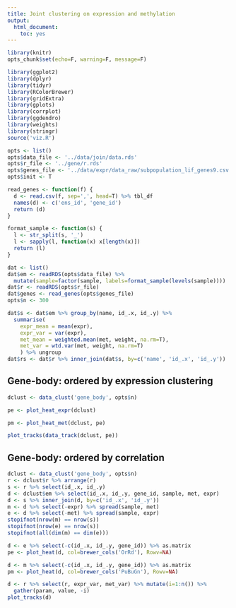 ```yaml
---
title: Joint clustering on expression and methylation
output:
  html_document:
    toc: yes
---
```


```r
library(knitr)
opts_chunk$set(echo=F, warning=F, message=F)
```

```r
library(ggplot2)
library(dplyr)
library(tidyr)
library(RColorBrewer)
library(gridExtra)
library(gplots)
library(corrplot)
library(ggdendro)
library(weights)
library(stringr)
source('viz.R')
```

```r
opts <- list()
opts$data_file <- '../data/join/data.rds'
opts$r_file <- '../gene/r.rds'
opts$genes_file <- '../data/expr/data_raw/subpopulation_lif_genes9.csv'
opts$init <- T
```

```r
read_genes <- function(f) {
  d <- read.csv(f, sep=',', head=T) %>% tbl_df
  names(d) <- c('ens_id', 'gene_id')
  return (d)
}

format_sample <- function(s) {
  l <- str_split(s, '_')
  l <- sapply(l, function(x) x[length(x)])
  return (l)
}

dat <- list()
dat$em <- readRDS(opts$data_file) %>%
  mutate(sample=factor(sample, labels=format_sample(levels(sample))))
dat$r <- readRDS(opts$r_file)
dat$genes <- read_genes(opts$genes_file)
opts$n <- 300
```


```r
dat$s <- dat$em %>% group_by(name, id_.x, id_.y) %>%
  summarise(
    expr_mean = mean(expr),
    expr_var = var(expr),
    met_mean = weighted.mean(met, weight, na.rm=T),
    met_var = wtd.var(met, weight, na.rm=T)
    ) %>% ungroup
dat$rs <- dat$r %>% inner_join(dat$s, by=c('name', 'id_.x', 'id_.y'))
```

## Gene-body: ordered by expression clustering

```r
dclust <- data_clust('gene_body', opts$n)
```

```r
pe <- plot_heat_expr(dclust)
```

```r
pm <- plot_heat_met(dclust, pe)
```

```r
plot_tracks(data_track(dclust, pe))
```


## Gene-body: ordered by correlation


```r
dclust <- data_clust('gene_body', opts$n)
r <- dclust$r %>% arrange(r)
s <- r %>% select(id_.x, id_.y)
d <- dclust$em %>% select(id_.x, id_.y, gene_id, sample, met, expr)
d <- s %>% inner_join(d, by=c('id_.x', 'id_.y'))
m <- d %>% select(-expr) %>% spread(sample, met)
e <- d %>% select(-met) %>% spread(sample, expr)
stopifnot(nrow(m) == nrow(s))
stopifnot(nrow(e) == nrow(s))
stopifnot(all(dim(m) == dim(e)))
```

```r
d <- e %>% select(-c(id_.x, id_.y, gene_id)) %>% as.matrix
pe <- plot_heat(d, col=brewer_cols('OrRd'), Rowv=NA)
```

```r
d <- m %>% select(-c(id_.x, id_.y, gene_id)) %>% as.matrix
pm <- plot_heat(d, col=brewer_cols('PuBuGn'), Rowv=NA)
```

```r
d <- r %>% select(r, expr_var, met_var) %>% mutate(i=1:n()) %>%
  gather(param, value, -i)
plot_tracks(d)
```
